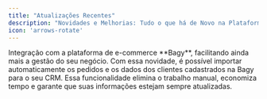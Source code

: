```yaml
---
title: "Atualizações Recentes"
description: "Novidades e Melhorias: Tudo o que há de Novo na Plataforma"
icon: 'arrows-rotate'
---
```


<Update label="01/24/2025">
  <Card title="Integração com a Bagy" icon="plug">
    Integração com a plataforma de e-commerce **Bagy**, facilitando ainda mais a gestão do seu negócio. Com essa novidade, é possível importar automaticamente os pedidos e os dados dos clientes cadastrados na Bagy para o seu CRM. Essa funcionalidade elimina o trabalho manual, economiza tempo e garante que suas informações estejam sempre atualizadas.
  </Card>
</Update>